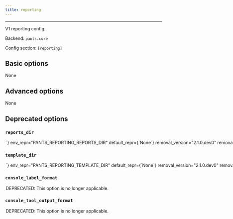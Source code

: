 ```yaml
---
title: reporting
---
```



---

V1 reporting config.

Backend: <span className="color--primary">`pants.core`</span>

Config section: <span className="color--primary">`[reporting]`</span>

<span className={styles.options}>

## Basic options

None

## Advanced options

None

## Deprecated options

### `reports_dir`

<Option
  cli_repr={`--reporting-reports-dir=<str>`}
  env_repr="PANTS_REPORTING_REPORTS_DIR"
  default_repr={`None`}
  removal_version="2.1.0.dev0"
  removal_hint={
    "This option is no longer applicable. The `[reporting]` subsystem will be removed."
  }
>

DEPRECATED: This option is no longer applicable.

</Option>

### `template_dir`

<Option
  cli_repr={`--reporting-template-dir=<str>`}
  env_repr="PANTS_REPORTING_TEMPLATE_DIR"
  default_repr={`None`}
  removal_version="2.1.0.dev0"
  removal_hint={
    "This option is no longer applicable. The `[reporting]` subsystem will be removed."
  }
>

DEPRECATED: This option is no longer applicable.

</Option>

### `console_label_format`

<Option
  cli_repr={`--reporting-console-label-format="{'key1': val1, 'key2': val2, ...}"`}
  env_repr="PANTS_REPORTING_CONSOLE_LABEL_FORMAT"
  default_repr={`{}`}
  removal_version="2.1.0.dev0"
  removal_hint={
    "This option is no longer applicable. The `[reporting]` subsystem will be removed."
  }
>

DEPRECATED: This option is no longer applicable.

</Option>

### `console_tool_output_format`

<Option
  cli_repr={`--reporting-console-tool-output-format="{'key1': val1, 'key2': val2, ...}"`}
  env_repr="PANTS_REPORTING_CONSOLE_TOOL_OUTPUT_FORMAT"
  default_repr={`{}`}
  removal_version="2.1.0.dev0"
  removal_hint={
    "This option is no longer applicable. The `[reporting]` subsystem will be removed."
  }
>

DEPRECATED: This option is no longer applicable.

</Option>

</span>
